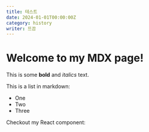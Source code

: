```yaml
---
title: 테스트
date: 2024-01-01T00:00:00Z
category: history
writer: 뜨끔
---
```



# Welcome to my MDX page!

This is some **bold** and _italics_ text.

This is a list in markdown:

- One
- Two
- Three

Checkout my React component:
